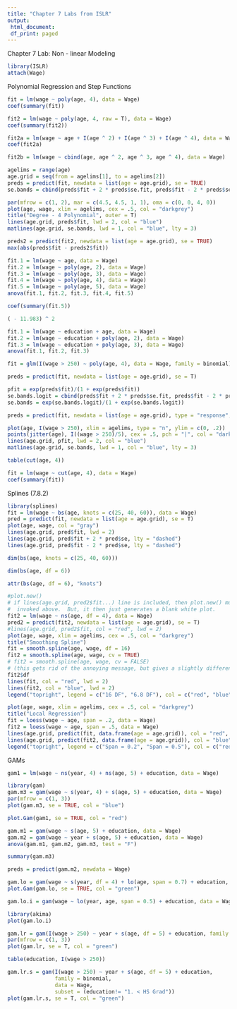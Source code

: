 ```yaml
--- 
title: "Chapter 7 Labs from ISLR"
output:
 html_document:
 df_print: paged
--- 
```


Chapter 7 Lab: Non - linear Modeling

```r
library(ISLR)
attach(Wage)
```

Polynomial Regression and Step Functions

```r
fit = lm(wage ~ poly(age, 4), data = Wage)
coef(summary(fit))
```

```r
fit2 = lm(wage ~ poly(age, 4, raw = T), data = Wage)
coef(summary(fit2))
```

```r
fit2a = lm(wage ~ age + I(age ^ 2) + I(age ^ 3) + I(age ^ 4), data = Wage)
coef(fit2a)
```

```r
fit2b = lm(wage ~ cbind(age, age ^ 2, age ^ 3, age ^ 4), data = Wage)

agelims = range(age)
age.grid = seq(from = agelims[1], to = agelims[2])
preds = predict(fit, newdata = list(age = age.grid), se = TRUE)
se.bands = cbind(preds$fit + 2 * preds$se.fit, preds$fit - 2 * preds$se.fit)

par(mfrow = c(1, 2), mar = c(4.5, 4.5, 1, 1), oma = c(0, 0, 4, 0))
plot(age, wage, xlim = agelims, cex = .5, col = "darkgrey")
title("Degree - 4 Polynomial", outer = T)
lines(age.grid, preds$fit, lwd = 2, col = "blue")
matlines(age.grid, se.bands, lwd = 1, col = "blue", lty = 3)
```

```r
preds2 = predict(fit2, newdata = list(age = age.grid), se = TRUE)
max(abs(preds$fit - preds2$fit))
```

```r
fit.1 = lm(wage ~ age, data = Wage)
fit.2 = lm(wage ~ poly(age, 2), data = Wage)
fit.3 = lm(wage ~ poly(age, 3), data = Wage)
fit.4 = lm(wage ~ poly(age, 4), data = Wage)
fit.5 = lm(wage ~ poly(age, 5), data = Wage)
anova(fit.1, fit.2, fit.3, fit.4, fit.5)
```

```r
coef(summary(fit.5))
```

```r
( - 11.983) ^ 2
```

```r
fit.1 = lm(wage ~ education + age, data = Wage)
fit.2 = lm(wage ~ education + poly(age, 2), data = Wage)
fit.3 = lm(wage ~ education + poly(age, 3), data = Wage)
anova(fit.1, fit.2, fit.3)
```

```r
fit = glm(I(wage > 250) ~ poly(age, 4), data = Wage, family = binomial)

preds = predict(fit, newdata = list(age = age.grid), se = T)

pfit = exp(preds$fit)/(1 + exp(preds$fit))
se.bands.logit = cbind(preds$fit + 2 * preds$se.fit, preds$fit - 2 * preds$se.fit)
se.bands = exp(se.bands.logit)/(1 + exp(se.bands.logit))

preds = predict(fit, newdata = list(age = age.grid), type = "response", se = T)

plot(age, I(wage > 250), xlim = agelims, type = "n", ylim = c(0, .2))
points(jitter(age), I((wage > 250)/5), cex = .5, pch = "|", col = "darkgrey")
lines(age.grid, pfit, lwd = 2, col = "blue")
matlines(age.grid, se.bands, lwd = 1, col = "blue", lty = 3)
```

```r
table(cut(age, 4))
```

```r
fit = lm(wage ~ cut(age, 4), data = Wage)
coef(summary(fit))
```

Splines (7.8.2)

```r
library(splines)
fit = lm(wage ~ bs(age, knots = c(25, 40, 60)), data = Wage)
pred = predict(fit, newdata = list(age = age.grid), se = T)
plot(age, wage, col = "gray")
lines(age.grid, pred$fit, lwd = 2)
lines(age.grid, pred$fit + 2 * pred$se, lty = "dashed")
lines(age.grid, pred$fit - 2 * pred$se, lty = "dashed")
```

```r
dim(bs(age, knots = c(25, 40, 60)))
```

```r
dim(bs(age, df = 6))
```

```r
attr(bs(age, df = 6), "knots")
```

```r
#plot.new()
# if lines(age.grid, pred2$fit...) line is included, then plot.new() must be
#  invoked above.  But, it then just generates a blank white plot.
fit2 = lm(wage ~ ns(age, df = 4), data = Wage)
pred2 = predict(fit2, newdata = list(age = age.grid), se = T)
#lines(age.grid, pred2$fit, col = "red", lwd = 2)
plot(age, wage, xlim = agelims, cex = .5, col = "darkgrey")
title("Smoothing Spline")
fit = smooth.spline(age, wage, df = 16)
fit2 = smooth.spline(age, wage, cv = TRUE)
# fit2 = smooth.spline(age, wage, cv = FALSE)
# (this gets rid of the annoying message, but gives a slightly different answer)
fit2$df
lines(fit, col = "red", lwd = 2)
lines(fit2, col = "blue", lwd = 2)
legend("topright", legend = c("16 DF", "6.8 DF"), col = c("red", "blue"), lty = 1, lwd = 2, cex = .8)
```

```r
plot(age, wage, xlim = agelims, cex = .5, col = "darkgrey")
title("Local Regression")
fit = loess(wage ~ age, span = .2, data = Wage)
fit2 = loess(wage ~ age, span = .5, data = Wage)
lines(age.grid, predict(fit, data.frame(age = age.grid)), col = "red", lwd = 2)
lines(age.grid, predict(fit2, data.frame(age = age.grid)), col = "blue", lwd = 2)
legend("topright", legend = c("Span = 0.2", "Span = 0.5"), col = c("red", "blue"), lty = 1, lwd = 2, cex = .8)
```

GAMs

```r
gam1 = lm(wage ~ ns(year, 4) + ns(age, 5) + education, data = Wage)
```

```r
library(gam)
gam.m3 = gam(wage ~ s(year, 4) + s(age, 5) + education, data = Wage)
par(mfrow = c(1, 3))
plot(gam.m3, se = TRUE, col = "blue")
```

```r
plot.Gam(gam1, se = TRUE, col = "red")
```

```r
gam.m1 = gam(wage ~ s(age, 5) + education, data = Wage)
gam.m2 = gam(wage ~ year + s(age, 5) + education, data = Wage)
anova(gam.m1, gam.m2, gam.m3, test = "F")
```

```r
summary(gam.m3)
```

```r
preds = predict(gam.m2, newdata = Wage)

gam.lo = gam(wage ~ s(year, df = 4) + lo(age, span = 0.7) + education, data = Wage)
plot.Gam(gam.lo, se = TRUE, col = "green")
```

```r
gam.lo.i = gam(wage ~ lo(year, age, span = 0.5) + education, data = Wage)

library(akima)
plot(gam.lo.i)
```


```r
gam.lr = gam(I(wage > 250) ~ year + s(age, df = 5) + education, family = binomial, data = Wage)
par(mfrow = c(1, 3))
plot(gam.lr, se = T, col = "green")
```

```r
table(education, I(wage > 250))
```

```r
gam.lr.s = gam(I(wage > 250) ~ year + s(age, df = 5) + education,
               family = binomial,
               data = Wage,
               subset = (education!= "1. < HS Grad"))
plot(gam.lr.s, se = T, col = "green")
```